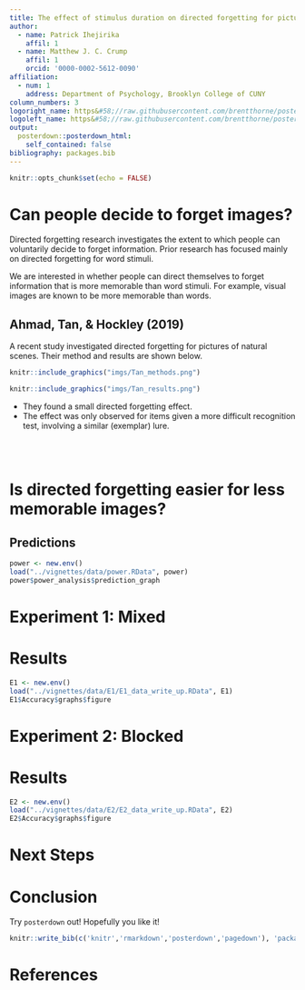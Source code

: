 ```yaml
---
title: The effect of stimulus duration on directed forgetting for pictures
author:
  - name: Patrick Ihejirika
    affil: 1
  - name: Matthew J. C. Crump
    affil: 1
    orcid: '0000-0002-5612-0090'
affiliation:
  - num: 1
    address: Department of Psychology, Brooklyn College of CUNY
column_numbers: 3
logoright_name: https&#58;//raw.githubusercontent.com/brentthorne/posterdown/master/images/betterhexlogo.png
logoleft_name: https&#58;//raw.githubusercontent.com/brentthorne/posterdown/master/images/betterhexlogo.png
output: 
  posterdown::posterdown_html:
    self_contained: false
bibliography: packages.bib
---
```


```r
knitr::opts_chunk$set(echo = FALSE)
```

# Can people decide to forget images?

Directed forgetting research investigates the extent to which people can voluntarily decide to forget information. Prior research has focused mainly on directed forgetting for word stimuli.

We are interested in whether people can direct themselves to forget information that is more memorable than word stimuli. For example, visual images are known to be more memorable than words. 

## Ahmad, Tan, & Hockley (2019)

A recent study investigated directed forgetting for pictures of natural scenes. Their method and results are shown below.


```r
knitr::include_graphics("imgs/Tan_methods.png")
```

```r
knitr::include_graphics("imgs/Tan_results.png")
```


- They found a small directed forgetting effect. 
- The effect was only observed for items given a more difficult recognition test, involving a similar (exemplar) lure.

<br>
<br>

# Is directed forgetting easier for less memorable images?

## Predictions

```r
power <- new.env()
load("../vignettes/data/power.RData", power)
power$power_analysis$prediction_graph
```

# Experiment 1: Mixed


# Results

```r
E1 <- new.env()
load("../vignettes/data/E1/E1_data_write_up.RData", E1)
E1$Accuracy$graphs$figure
```


# Experiment 2: Blocked

# Results

```r
E2 <- new.env()
load("../vignettes/data/E2/E2_data_write_up.RData", E2)
E2$Accuracy$graphs$figure
```

# Next Steps


# Conclusion

Try `posterdown` out! Hopefully you like it!

```r
knitr::write_bib(c('knitr','rmarkdown','posterdown','pagedown'), 'packages.bib')
```

# References
